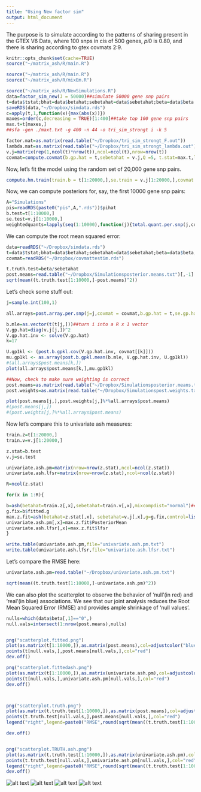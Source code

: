 ```yaml
---
title: "Using New factor sim"
output: html_document
---
```

 The purpose is to simulate according to the patterns of sharing present in the GTEX V6 Data, where 100 snps in cis of 500 genes, $pi0$ is 0.80, and there is sharing according to gtex covmats 2:9. 

```r
knitr::opts_chunk$set(cache=TRUE)
source("~/matrix_ash/R/main.R")
```

```r
source("~/matrix_ash/R/main.R")
source("~/matrix_ash/R/mixEm.R")

source("~/matrix_ash/R/NewSimulations.R")
data=factor_sim_new(J = 50000)##simulate 50000 gene snp pairs
t=data$tstat;bhat=data$betahat;sebetahat=data$sebetahat;beta=data$beta
saveRDS(data,"~/Dropbox/simdata.rds")
c=apply(t,1,function(x){max(abs(x))})
maxes=order(c,decreasing = TRUE)[1:400]##take top 100 gene snp pairs
max.t=t[maxes,]
##sfa -gen ./maxt.txt -g 400 -n 44 -o tri_sim_strongt i -k 5

factor.mat=as.matrix(read.table("~/Dropbox/tri_sim_strongt_F.out"))
lambda.mat=as.matrix(read.table("~/Dropbox/tri_sim_strongt_lambda.out"))
v.j=matrix(rep(1,ncol(t)*nrow(t)),ncol=ncol(t),nrow=nrow(t))
covmat=compute.covmat(b.gp.hat = t,sebetahat = v.j,Q =5, t.stat=max.t,lambda.mat=lambda.mat,P=3,A="testim", factor.mat = factor.mat,bma = FALSE)
```

Now, let's fit the model using the random set of 20,000 gene snp pairs.

```r

compute.hm.train(train.b = t[1:20000,],se.train = v.j[1:20000,],covmat = covmat,A="Simulations")

```

Now, we can compute posteriors for, say, the first 10000 gene snp pairs:

```r
A="Simulations"
pis=readRDS(paste0("pis",A,".rds"))$pihat
b.test=t[1:10000,]
se.test=v.j[1:10000,]
weightedquants=lapply(seq(1:10000),function(j){total.quant.per.snp(j,covmat,b.gp.hat=b.test,se.gp.hat = se.test,pis,A="Simulations",checkpoint = FALSE)})
```

We can compute the root mean squared error:
```r
data=readRDS("~/Dropbox/simdata.rds")
t=data$tstat;bhat=data$betahat;sebetahat=data$sebetahat;beta=data$beta;v.j=matrix(rep(1,ncol(t)*nrow(t)),ncol=ncol(t),nrow=nrow(t))
covmat=readRDS("~/Dropbox/covmattestim.rds")

t.truth.test=beta/sebetahat
post.means=read.table("~/Dropbox/Simulationsposterior.means.txt")[,-1]
sqrt(mean((t.truth.test[1:10000,]-post.means)^2))
```



Let's check some stuff out:

```r
j=sample.int(100,1)

all.arrays=post.array.per.snp(j=j,covmat = covmat,b.gp.hat = t,se.gp.hat = v.j)

b.mle=as.vector(t(t[j,]))##turn i into a R x 1 vector
V.gp.hat=diag(v.j[j,])^2
V.gp.hat.inv <- solve(V.gp.hat)
k=17

U.gp1kl <- (post.b.gpkl.cov(V.gp.hat.inv, covmat[[k]]))
mu.gp1kl <- as.array(post.b.gpkl.mean(b.mle, V.gp.hat.inv, U.gp1kl))
#(all.arrays$post.means[k,])
plot(all.arrays$post.means[k,],mu.gp1kl)

##Now, check to make sure weighting is correct
post.means=as.matrix(read.table("~/Dropbox/Simulationsposterior.means.txt")[,-1])
post.weights=as.matrix(read.table("~/Dropbox/Simulationspost.weights.txt")[,-1])

plot(post.means[j,],post.weights[j,]%*%all.arrays$post.means)
#(post.means[j,])
#(post.weights[j,]%*%all.arrays$post.means)

```
Now let's compare this to univariate ash measures:
```r
train.z=t[1:20000,]
train.v=v.j[1:20000,]

z.stat=b.test
v.j=se.test

univariate.ash.pm=matrix(nrow=nrow(z.stat),ncol=ncol(z.stat))
univariate.ash.lfsr=matrix(nrow=nrow(z.stat),ncol=ncol(z.stat))

R=ncol(z.stat)

for(x in 1:R){

b=ash(betahat=train.z[,x],sebetahat=train.v[,x],mixcompdist="normal")##fit weights on random data
g.fix=b$fitted.g
max.z.fit=ash(betahat=z.stat[,x], sebetahat=v.j[,x],g=g.fix,control=list(maxiter=0))
univariate.ash.pm[,x]=max.z.fit$PosteriorMean
univariate.ash.lfsr[,x]=max.z.fit$lfsr
}

write.table(univariate.ash.pm,file="univariate.ash.pm.txt")
write.table(univariate.ash.lfsr,file="univariate.ash.lfsr.txt")
```

Let's compare the RMSE here:

```r
univariate.ash.pm=read.table("~/Dropbox/univariate.ash.pm.txt")

sqrt(mean((t.truth.test[1:10000,]-univariate.ash.pm)^2))
```

We can also plot the scatterplot to observe the behavior of 'null'(in red) and 'real'(in blue) associations. We see that our joint analysis reduces the Root Mean Squared Error (RMSE) and provides ample shrinkage of 'null values'.

```r

nulls=which(data$beta[,1]=="0",)
null.vals=intersect(1:nrow(post.means),nulls)


png("scatterplot.fitted.png")
plot(as.matrix(t[1:10000,]),as.matrix(post.means),col=adjustcolor("blue", alpha=0.5), pch=16,main="E(Z|Data) vs Zmle",ylab="E(Z|Data)",xlab="Zmle")
points(t[null.vals,],post.means[null.vals,],col="red")
dev.off()

png("scatterplot.fittedash.png")
plot(as.matrix(t[1:10000,]),as.matrix(univariate.ash.pm),col=adjustcolor("blue", alpha=0.5), pch=16,main="E(Z|Data) vs Zmle",ylab="E(Z|Data.ash)",xlab="Zmle")
points(t[null.vals,],univariate.ash.pm[null.vals,],col="red")
dev.off()



png("scatterplot.truth.png")
plot(as.matrix(t.truth.test[1:10000,]),as.matrix(post.means),col=adjustcolor("blue", alpha=0.5), pch=16,main="E(Z|Data) vs Z.true",ylab="E(Z|Data)",xlab="Z.truth")
points(t.truth.test[null.vals,],post.means[null.vals,],col="red")
legend("right",legend=paste0("RMSE",round(sqrt(mean((t.truth.test[1:10000,]-post.means)^2)),2)))

dev.off()


png("scatterplot.TRUTH.ash.png")
plot(as.matrix(t.truth.test[1:10000,]),as.matrix(univariate.ash.pm),col=adjustcolor("blue", alpha=0.5), pch=16,main="E(Z|Data.ash) vs Z.True",ylab="E(Z|Data)",xlab="Z.True")
points(t.truth.test[null.vals,],univariate.ash.pm[null.vals,],col="red")
legend("right",legend=paste0("RMSE",round(sqrt(mean((t.truth.test[1:10000,]-univariate.ash.pm)^2)),2)))
dev.off()

```

![alt text](Figures/scatterplotfitted.png) 
![alt text](Figures/scatterplotfittedash.png) 
![alt text](Figures/scatterplottruth.png)
![alt text](Figures/scatterplotTRUTHash.png)

